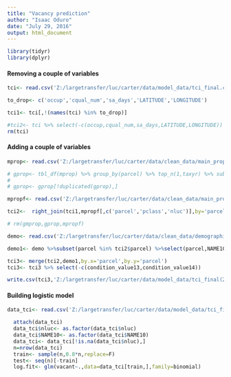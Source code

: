 ```yaml
---
title: "Vacancy prediction"
author: "Isaac Oduro"
date: "July 29, 2016"
output: html_document
---
```

```r
library(tidyr)
library(dplyr)
```
#### Removing a couple of variables
```r
tci<- read.csv('Z:/largetransfer/luc/carter/data/model_data/tci_final.csv',header = T)

to_drop<- c('occup','cqual_num','sa_days','LATITUDE','LONGITUDE')

tci1<- tci[,!(names(tci) %in% to_drop)]

#tci2<- tci %>% select(-c(occup,cqual_num,sa_days,LATITUDE,LONGITUDE))
rm(tci)
```
#### Adding a couple of variables

```r
mprop<- read.csv('Z:/largetransfer/luc/carter/data/clean_data/main_prop.csv', header=T)

# gprop<- tbl_df(mprop) %>% group_by(parcel) %>% top_n(1,taxyr) %>% subset(taxyr== 2014)
# 
# gprop<- gprop[!duplicated(gprop),]

mpropf<- read.csv('Z:/largetransfer/luc/carter/data/clean_data/main_prop_filtered.csv',header=T)

tci2<-  right_join(tci1,mpropf[,c('parcel','pclass','nluc')],by='parcel')

# rm(gmprop,gprop,mpropf)

demo<- read.csv('Z:/largetransfer/luc/carter/data/clean_data/demographic.csv')

demo1<- demo %>%subset(parcel %in% tci2$parcel) %>%select(parcel,NAME10)

tci3<- merge(tci2,demo1,by.x='parcel',by.y='parcel')
tci3<- tci3 %>% select(-c(condition_value13,condition_value14))

write.csv(tci3,'Z:/largetransfer/luc/carter/data/model_data/tci_final(2016729).csv')

```

#### Building logistic model
```r
data_tci<- read.csv('Z:/largetransfer/luc/carter/data/model_data/tci_final(2016729).csv',header=T)
```
```r
  attach(data_tci)
  data_tci$nluc<- as.factor(data_tci$nluc)
  data_tci$NAME10<- as.factor(data_tci$NAME10)
  data_tci<- data_tci[!is.na(data_tci$nluc),]
  n=nrow(data_tci)
  train<- sample(n,0.8*n,replace=F)
  test<- seq(n)[-train]
  log.fit<- glm(vacant~.,data=data_tci[train,],family=binomial)
```